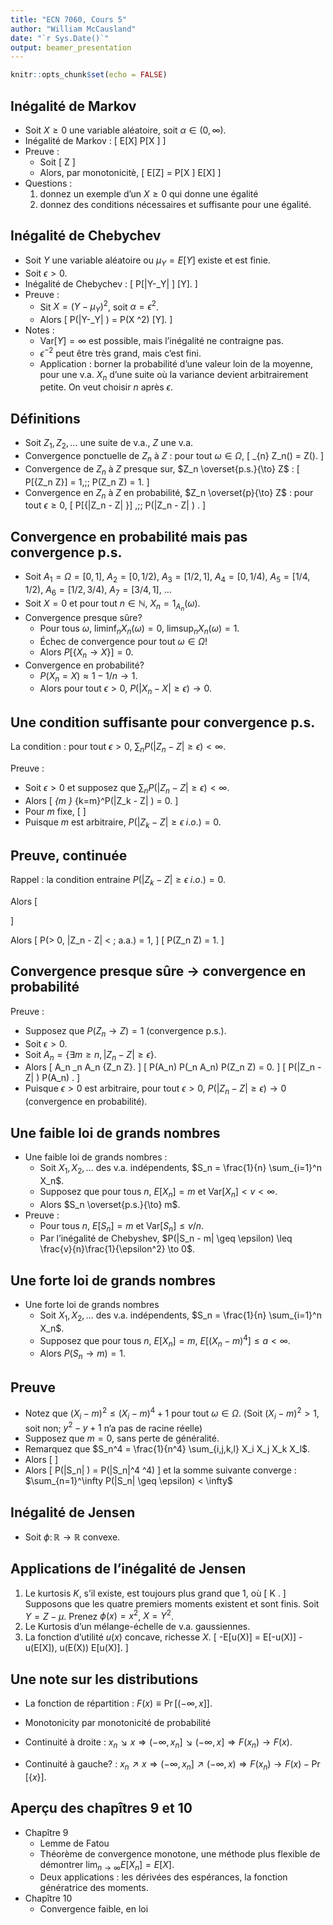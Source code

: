 ```yaml
---
title: "ECN 7060, Cours 5"
author: "William McCausland"
date: "`r Sys.Date()`"
output: beamer_presentation
---
```


```r
knitr::opts_chunk$set(echo = FALSE)
```

## Inégalité de Markov

* Soit $X\geq 0$ une variable aléatoire, soit $\alpha \in (0,\infty)$.
* Inégalité de Markov :
\[
  E[X] \geq \alpha P[X \geq \alpha]
\]
* Preuve :
    * Soit
    \[
      Z \equiv
      \begin{cases}
        0 & X(\omega) < \alpha, \\
        1 & X(\omega) \geq \alpha.
      \end{cases}
    \]
    * Alors, par monotonicitè,
    \[
      E[Z] = \alpha P[X \geq \alpha] \leq E[X]
    \]
* Questions :
    1. donnez un exemple d'un $X \geq 0$ qui donne une égalité
    2. donnez des conditions nécessaires et suffisante pour une égalité.

## Inégalité de Chebychev

* Soit $Y$ une variable aléatoire ou $\mu_Y = E[Y]$ existe et est finie.
* Soit $\epsilon > 0$.
* Inégalité de Chebychev : 
\[
  P[|Y-\mu_Y| \geq \epsilon] \leq \frac{1}{\epsilon^2} \mathrm{Var}[Y].
\]
* Preuve :
    * Sit $X = (Y-\mu_Y)^2$, soit $\alpha = \epsilon^2$.
    * Alors
    \[
      P(|Y-\mu_Y| \geq \epsilon) = P(X \geq \epsilon^2) \leq \frac{1}{\epsilon^2}\mathrm{Var}[Y].
    \]
* Notes :
    * $\mathrm{Var}[Y] = \infty$ est possible, mais l'inégalité ne contraigne pas.
    * $\epsilon^{-2}$ peut être très grand, mais c'est fini.
    * Application : borner la probabilité d'une valeur loin de la moyenne, pour une v.a. $X_n$ d'une suite où la variance devient arbitrairement petite. On veut choisir $n$ après $\epsilon$.
    
## Définitions

* Soit $Z_1, Z_2,\ldots$ une suite de v.a., $Z$ une v.a.
* Convergence ponctuelle de $Z_n$ à $Z$ : pour tout $\omega \in \Omega$,
\[
  \lim_{n\to \infty} Z_n(\omega) = Z(\omega).
\]
* Convergence de $Z_n$ à $Z$ presque sur, $Z_n \overset{p.s.}{\to} Z$ :
\[
  P[\{Z_n \to Z\}] = 1,\;\mbox{ou}\; P(Z_n \to Z) = 1.
\]
* Convergence en $Z_n$ à $Z$ en probabilité, $Z_n \overset{p}{\to} Z$ : pour tout $\epsilon \geq 0$,
\[
  P[\{|Z_n - Z| \geq \epsilon\}] \to 0,\;\mbox{ou}\; P(|Z_n - Z| \geq \epsilon) \to 0.
\]

## Convergence en probabilité mais pas convergence p.s.

* Soit $A_1 = \Omega = [0,1]$, $A_2 = [0,1/2)$, $A_3 = [1/2,1]$,
$A_4 = [0,1/4)$, $A_5 = [1/4,1/2)$, $A_6 = [1/2,3/4)$, $A_7 = [3/4,1]$, ...
* Soit $X = 0$ et pour tout $n \in \mathbb{N}$, $X_n = 1_{A_n}(\omega)$.
* Convergence presque sûre?
    * Pour tous $\omega$, $\liminf_n X_n(\omega) = 0$, $\limsup_n X_n(\omega) = 1$.
    * Échec de convergence pour tout $\omega \in \Omega$!
    * Alors $P[\{X_n \to X\}] = 0$.
* Convergence en probabilité?
    * $P(X_n = X) \approx 1-1/n \to 1$.
    * Alors pour tout $\epsilon > 0$, $P(|X_n - X| \geq \epsilon) \to 0$.

## Une condition suffisante pour convergence p.s.

La condition : pour tout $\epsilon > 0$, $\sum_n P(|Z_n - Z|\geq \epsilon) < \infty.$

Preuve :

* Soit $\epsilon > 0$ et supposez que $\sum_n P(|Z_n - Z|\geq \epsilon) < \infty.$
* Alors
\[
  \lim_{m \to \infty} \sum_{k=m}^\infty P(|Z_k - Z| \geq \epsilon) = 0.
\]
* Pour $m$ fixe,
\[
  \begin{aligned}
    P(\cap_{n=1}^\infty \cup_{k=n}^\infty |Z_k - Z| \geq \epsilon)
    &\leq P(\cup_{k=m}^\infty |Z_k - Z| \geq \epsilon) \\
    &\leq \sum_{k=m}^\infty P(|Z_k - Z|\geq \epsilon).
  \end{aligned}
\]
* Puisque $m$ est arbitraire, $P(|Z_k - Z| \geq \epsilon\; i.o.) = 0$.

## Preuve, continuée

Rappel : la condition entraine $P(|Z_k - Z| \geq \epsilon\; i.o.) = 0$.

Alors
\[
  \begin{aligned}
    P(\exists \epsilon > 0, |Z_n - Z| \geq \epsilon\; i.o)
    &= P(\exists \epsilon \in \mathbb{Q}, \epsilon > 0, |Z_n - Z| \geq \epsilon\; i.o.) \\
    &\leq \sum_{\epsilon \in \mathbb{Q}, \epsilon > 0} P(|Z_n - Z| \geq \epsilon\; i.o.) = 0.
  \end{aligned}
\]

Alors
\[
  P(\forall \epsilon > 0, |Z_n - Z| < \epsilon\; a.a.) = 1,
\]
\[
  P(Z_n \to Z) = 1.
\]

## Convergence presque sûre $\to$ convergence en probabilité

Preuve :

* Supposez que $P(Z_n \to Z) = 1$ (convergence p.s.).
* Soit $\epsilon > 0$.
* Soit $A_n = \{\exists m \geq n, |Z_n - Z| \geq \epsilon\}$.
* Alors
\[
  A_n \searrow \cup_n A_n \subseteq \{Z_n \not\to Z\}.
\]
\[
  P(A_n) \to P(\cap_n A_n) \leq P(Z_n \not\to Z) = 0.
\]
\[
  P(|Z_n - Z| \geq \epsilon) \leq P(A_n) \to 0.
\]
* Puisque $\epsilon > 0$ est arbitraire, pour tout $\epsilon > 0$, $P(|Z_n - Z| \geq \epsilon) \to 0$ (convergence en probabilité).

## Une faible loi de grands nombres

* Une faible loi de grands nombres :
    * Soit $X_1,X_2,\ldots$ des v.a. indépendents, $S_n = \frac{1}{n} \sum_{i=1}^n X_n$.
    * Supposez que pour tous $n$, $E[X_n] = m$ et $\mathrm{Var}[X_n] < v < \infty$.
    * Alors $S_n \overset{p.s.}{\to} m$.
* Preuve :
    * Pour tous $n$, $E[S_n] = m$ et $\mathrm{Var}[S_n] \leq v/n$.
    * Par l'inégalité de Chebyshev, $P(|S_n - m| \geq \epsilon) \leq \frac{v}{n}\frac{1}{\epsilon^2} \to 0$.

## Une forte loi de grands nombres

* Une forte loi de grands nombres
    * Soit $X_1,X_2,\ldots$ des v.a. indépendents, $S_n = \frac{1}{n} \sum_{i=1}^n X_n$.
    * Supposez que pour tous $n$, $E[X_n] = m$, $E[(X_n-m)^4] \leq a < \infty$.
    * Alors $P(S_n \to m) = 1$.

## Preuve

* Notez que $(X_i - m)^2 \leq (X_i-m)^4 + 1$ pour tout $\omega \in \Omega$. (Soit $(X_i-m)^2 > 1$, soit non; $y^2 - y + 1$ n'a pas de racine réelle)
* Supposez que $m = 0$, sans perte de généralité.
* Remarquez que $S_n^4 = \frac{1}{n^4} \sum_{i,j,k,l} X_i X_j X_k X_l$.
* Alors
\[
  \begin{aligned}
    E[S_n^4] &= \frac{1}{n^4} \sum_{i,j,k,l} E[X_i X_j X_k X_l] \\
    &= \frac{1}{n^4} \left[ \sum_i E[X_i^4] + {4 \choose 2} \sum_i \sum_{j>i} E[X_i^2 X_j^2] \right] \\
    &\leq \frac{1}{n^4} (na + 3n(n-1)v^2).
  \end{aligned}
\]
* Alors
\[
  P(|S_n| \geq \epsilon) = P(|S_n|^4 \geq \epsilon^4) \leq \frac{a + 3v^2}{n^2\epsilon^4}
\]
et la somme suivante converge :
$\sum_{n=1}^\infty P(|S_n| \geq \epsilon) < \infty$

## Inégalité de Jensen

* Soit $\phi \colon \mathbb{R} \to \mathbb{R}$ convexe.

## Applications de l'inégalité de Jensen

1. Le kurtosis $K$, s'il existe, est toujours plus grand que 1, où
\[
  K \equiv \frac{E[(Z-\mu)^4]}{E[(Z-\mu)^2]^2}.
\]
Supposons que les quatre premiers moments existent et sont finis.
Soit $Y=Z-\mu$. Prenez $\phi(x) = x^2$, $X = Y^2$.
1. Le Kurtosis d'un mélange-échelle de v.a. gaussiennes.
1. La fonction d'utilité $u(x)$ concave, richesse $X$.
\[
  -E[u(X)] = E[-u(X)] \geq -u(E[X]), \quad u(E(X)) \geq E[u(X)].
\]

## Une note sur les distributions

* La fonction de répartition : $F(x) \equiv \Pr[(-\infty,x]]$.

* Monotonicity par monotonicité de probabilité

* Continuité à droite : $x_n \searrow x \Rightarrow (-\infty,x_n] \searrow (-\infty,x] \Rightarrow F(x_n) \to F(x)$.

* Continuité à gauche? : $x_n \nearrow x \Rightarrow (-\infty,x_n] \nearrow (-\infty,x) \Rightarrow F(x_n) \to F(x) - \Pr[\{x\}]$.

## Aperçu des chapîtres 9 et 10

* Chapître 9
    * Lemme de Fatou
    * Théorème de convergence monotone, une méthode plus flexible de démontrer
    $\lim_{n\to \infty} E[X_n] = E[X]$.
    * Deux applications : les dérivées des espérances, la fonction génératrice des moments.

* Chapître 10
    * Convergence faible, en loi

